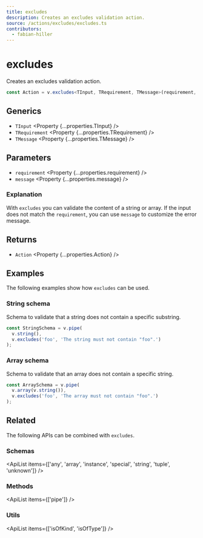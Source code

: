 ```yaml
---
title: excludes
description: Creates an excludes validation action.
source: /actions/excludes/excludes.ts
contributors:
  - fabian-hiller
---
```



# excludes

Creates an excludes validation action.

```ts
const Action = v.excludes<TInput, TRequirement, TMessage>(requirement, message);
```

## Generics

- `TInput` <Property {...properties.TInput} />
- `TRequirement` <Property {...properties.TRequirement} />
- `TMessage` <Property {...properties.TMessage} />

## Parameters

- `requirement` <Property {...properties.requirement} />
- `message` <Property {...properties.message} />

### Explanation

With `excludes` you can validate the content of a string or array. If the input does not match the `requirement`, you can use `message` to customize the error message.

## Returns

- `Action` <Property {...properties.Action} />

## Examples

The following examples show how `excludes` can be used.

### String schema

Schema to validate that a string does not contain a specific substring.

```ts
const StringSchema = v.pipe(
  v.string(),
  v.excludes('foo', 'The string must not contain "foo".')
);
```

### Array schema

Schema to validate that an array does not contain a specific string.

```ts
const ArraySchema = v.pipe(
  v.array(v.string()),
  v.excludes('foo', 'The array must not contain "foo".')
);
```

## Related

The following APIs can be combined with `excludes`.

### Schemas

<ApiList
  items={['any', 'array', 'instance', 'special', 'string', 'tuple', 'unknown']}
/>

### Methods

<ApiList items={['pipe']} />

### Utils

<ApiList items={['isOfKind', 'isOfType']} />
